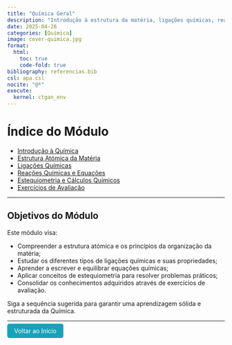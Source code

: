 ```yaml
---
title: "Química Geral"
description: "Introdução à estrutura da matéria, ligações químicas, reações e aplicações básicas."
date: 2025-04-26
categories: [Química]
image: cover-quimica.jpg
format:
  html:
    toc: true
    code-fold: true
bibliography: referencias.bib
csl: apa.csl
nocite: "@*"
execute:
  kernel: ctgan_env
---
```


# Índice do Módulo

- [Introdução à Química](introducao-quimica.html)
- [Estrutura Atómica da Matéria](estrutura-atomica.html)
- [Ligações Químicas](ligacoes-quimicas.html)
- [Reações Químicas e Equações](reacoes-equacoes.html)
- [Estequiometria e Cálculos Químicos](estequiometria.html)
- [Exercícios de Avaliação](avaliacao-quimica.html)

---

## Objetivos do Módulo

Este módulo visa:

- Compreender a estrutura atómica e os princípios da organização da matéria;
- Estudar os diferentes tipos de ligações químicas e suas propriedades;
- Aprender a escrever e equilibrar equações químicas;
- Aplicar conceitos de estequiometria para resolver problemas práticos;
- Consolidar os conhecimentos adquiridos através de exercícios de avaliação.

Siga a sequência sugerida para garantir uma aprendizagem sólida e estruturada da Química.

---

<p><a href="../../index.html" style="padding: 8px 16px; background-color: #17a2b8; color: white; border-radius: 5px; text-decoration: none;">Voltar ao Início</a></p>


